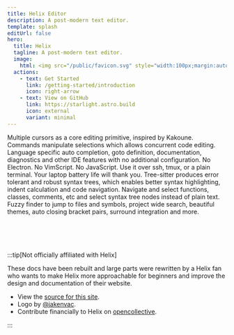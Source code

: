 ```yaml
---
title: Helix Editor
description: A post-modern text editor.
template: splash
editUrl: false
hero:
  title: Helix
  tagline: A post-modern text editor.
  image:
    html: <img src="/public/favicon.svg" style="width:100px;margin:auto;" />
  actions:
    - text: Get Started
      link: /getting-started/introduction
      icon: right-arrow
    - text: View on GitHub
      link: https://starlight.astro.build
      icon: external
      variant: minimal
---
```



<CardGrid stagger>

<Card title="Multiple Selections" icon="pencil">
Multiple cursors as a core editing primitive, inspired by Kakoune. Commands manipulate selections which allows concurrent code editing.
</Card>

<Card title="Language Server Support" icon="open-book">
Language specific auto completion, goto definition, documentation, diagnostics and other IDE features with no additional configuration.
</Card>

<Card title="Built in Rust, for the terminal" icon="seti:rust">
No Electron. No VimScript. No JavaScript. Use it over ssh, tmux, or a plain terminal. Your laptop battery life will thank you.
</Card>

<Card title="Tree-sitter Integration" icon="pencil">
Tree-sitter produces error tolerant and robust syntax trees, which enables better syntax highlighting, indent calculation and code navigation.
</Card>

<Card title="Powerful Code Manipulation" icon="pencil">
Navigate and select functions, classes, comments, etc and select syntax tree nodes instead of plain text. 
</Card>

<Card title="Modern builtin features" icon="setting">
Fuzzy finder to jump to files and symbols, project wide search, beautiful themes, auto closing bracket pairs, surround integration and more.
</Card>
</CardGrid>

<br />
<br />
<br />
<br />
<br />

:::tip[Not officially affiliated with Helix]

These docs have been rebuilt and large parts were rewritten by a Helix fan who wants to make Helix more approachable for beginners and improve the design and documentation of their website.

- View the [source for this site](https://github.com/NikitaRevenco/helix-better-docs).
- Logo by [@jakenvac](https://github.com/jakenvac).
- Contribute financially to Helix on [opencollective](https://opencollective.com/helix-editor).

:::
